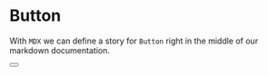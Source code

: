 
<Meta title="MDX|Checkbox" component={Button} />

# Button

With `MDX` we can define a story for `Button` right in the middle of our
markdown documentation.

<Preview>
  <Story name="all checkboxes">
    <form>
      <Button label="demo" />
    </form>
  </Story>
</Preview>
